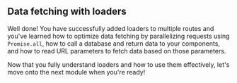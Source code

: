 ## Data fetching with loaders

Well done! You have successfully added loaders to multiple routes and you've learned
how to optimize data fetching by parallelizing requests using `Promise.all`, how
to call a database and return data to your components, and how to read URL parameters
to fetch data based on those parameters.

Now that you fully understand loaders and how to use them effectively, let's
move onto the next module when you're ready!